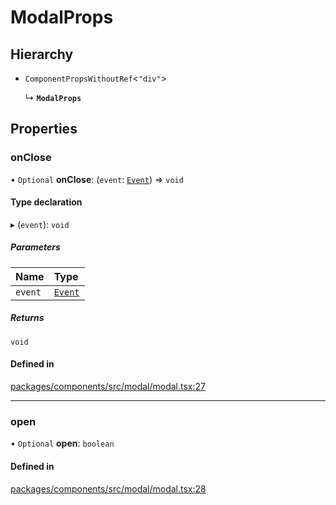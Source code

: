 # ModalProps

## Hierarchy

- `ComponentPropsWithoutRef`\<`"div"`\>

  ↳ **`ModalProps`**

## Properties

### onClose

• `Optional` **onClose**: (`event`: [`Event`](https://developer.mozilla.org/docs/Web/API/Event)) => `void`

#### Type declaration

▸ (`event`): `void`

##### Parameters

| Name    | Type                                                        |
| :------ | :---------------------------------------------------------- |
| `event` | [`Event`](https://developer.mozilla.org/docs/Web/API/Event) |

##### Returns

`void`

#### Defined in

[packages/components/src/modal/modal.tsx:27](https://github.com/vtex/shoreline/blob/0b6f8d7fa/packages/components/src/modal/modal.tsx#L27)

---

### open

• `Optional` **open**: `boolean`

#### Defined in

[packages/components/src/modal/modal.tsx:28](https://github.com/vtex/shoreline/blob/0b6f8d7fa/packages/components/src/modal/modal.tsx#L28)
